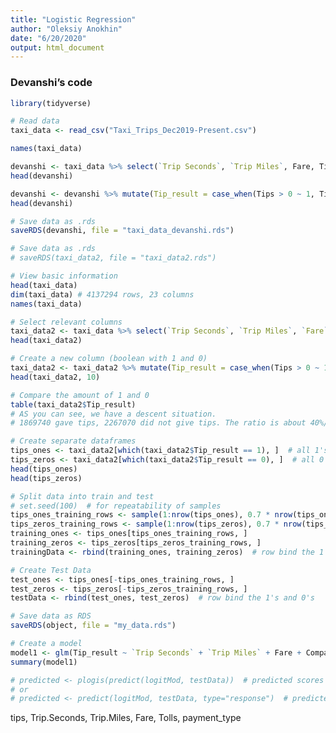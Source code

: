 ```yaml
---
title: "Logistic Regression"
author: "Oleksiy Anokhin"
date: "6/20/2020"
output: html_document
---
```


### Devanshi's code

```r
library(tidyverse)
```

```r
# Read data
taxi_data <- read_csv("Taxi_Trips_Dec2019-Present.csv")
```

```r
names(taxi_data)
```

```r
devanshi <- taxi_data %>% select(`Trip Seconds`, `Trip Miles`, Fare, Tips, Tolls, `Payment Type`)
head(devanshi)

devanshi <- devanshi %>% mutate(Tip_result = case_when(Tips > 0 ~ 1, Tips == 0 ~ 0))
head(devanshi)
```

```r
# Save data as .rds
saveRDS(devanshi, file = "taxi_data_devanshi.rds")
```


```r
# Save data as .rds
# saveRDS(taxi_data2, file = "taxi_data2.rds")
```

```r
# View basic information
head(taxi_data)
dim(taxi_data) # 4137294 rows, 23 columns
names(taxi_data)
```

```r
# Select relevant columns
taxi_data2 <- taxi_data %>% select(`Trip Seconds`, `Trip Miles`, `Fare`, `Company`, `Tips`)
head(taxi_data2)
```

```r
# Create a new column (boolean with 1 and 0)
taxi_data2 <- taxi_data2 %>% mutate(Tip_result = case_when(Tips > 0 ~ 1, Tips == 0 ~ 0))
head(taxi_data2, 10)
```

```r
# Compare the amount of 1 and 0
table(taxi_data2$Tip_result)
# AS you can see, we have a descent situation.
# 1869740 gave tips, 2267070 did not give tips. The ratio is about 40%/60%
```
```r
# Create separate dataframes
tips_ones <- taxi_data2[which(taxi_data2$Tip_result == 1), ]  # all 1's
tips_zeros <- taxi_data2[which(taxi_data2$Tip_result == 0), ]  # all 0's
head(tips_ones)
head(tips_zeros)
```
```r
# Split data into train and test
# set.seed(100)  # for repeatability of samples
tips_ones_training_rows <- sample(1:nrow(tips_ones), 0.7 * nrow(tips_ones))  # 1's for training
tips_zeros_training_rows <- sample(1:nrow(tips_zeros), 0.7 * nrow(tips_ones))  # 0's for training. Pick as many 0's as 1's
training_ones <- tips_ones[tips_ones_training_rows, ]  
training_zeros <- tips_zeros[tips_zeros_training_rows, ]
trainingData <- rbind(training_ones, training_zeros)  # row bind the 1's and 0's 
```

```r
# Create Test Data
test_ones <- tips_ones[-tips_ones_training_rows, ]
test_zeros <- tips_zeros[-tips_zeros_training_rows, ]
testData <- rbind(test_ones, test_zeros)  # row bind the 1's and 0's 
```

```r
# Save data as RDS
saveRDS(object, file = "my_data.rds")
```





```r
# Create a model
model1 <- glm(Tip_result ~ `Trip Seconds` + `Trip Miles` + Fare + Company, data = trainingData, family = binomial(link="logit"))
summary(model1)
```

```r
# predicted <- plogis(predict(logitMod, testData))  # predicted scores
# or
# predicted <- predict(logitMod, testData, type="response")  # predicted scores
```



tips, Trip.Seconds, Trip.Miles, Fare, 
                    Tolls, payment_type







